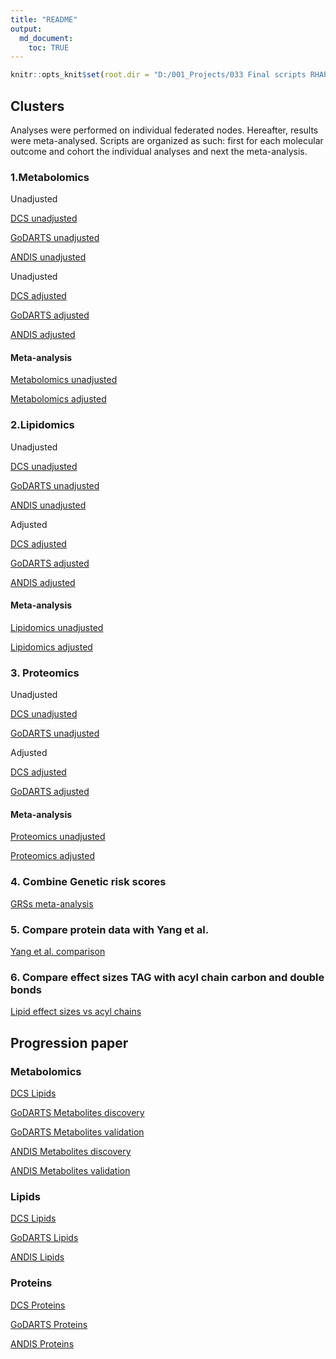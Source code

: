 ```yaml
---
title: "README"
output: 
  md_document:
    toc: TRUE
---
```


```r
knitr::opts_knit$set(root.dir = "D:/001_Projects/033 Final scripts RHAPSODY/")
```

## Clusters

Analyses were performed on individual federated nodes. Hereafter, results were meta-analysed. Scripts are organized as such: first for each molecular outcome and cohort the individual analyses and next the meta-analysis.

### 1.Metabolomics 

Unadjusted

[DCS unadjusted](https://github.com/roderickslieker/RHAPSODY/blob/master/001%20Clusters/000-DCS_GLM_metabolomics_OneVsAll.md)

[GoDARTS unadjusted](https://github.com/roderickslieker/RHAPSODY/blob/master/001%20Clusters/000-GoDARTS_GLM_metabolomics_OneVsAll.md)

[ANDIS unadjusted](https://github.com/roderickslieker/RHAPSODY/blob/master/001%20Clusters/000%20ANDIS_GLM_metabolomics%20_OneVsAll.md)

Unadjusted

[DCS adjusted](https://github.com/roderickslieker/RHAPSODY/blob/master/001%20Clusters/000-DCS_GLM_metabolomics_OneVsAll_adjusted.md)

[GoDARTS adjusted](https://github.com/roderickslieker/RHAPSODY/blob/master/001%20Clusters/000-GoDARTS_GLM_metabolomics_OneVsAll_adjusted.md)

[ANDIS adjusted](https://github.com/roderickslieker/RHAPSODY/blob/master/001%20Clusters/000-ANDIS_GLM_metabolomics_OneVsAll_adjusted.md)


#### Meta-analysis

[Metabolomics unadjusted](https://github.com/roderickslieker/RHAPSODY/blob/master/001%20Clusters/001%20Combine_Metabolomics_GLM_Clusters.md)

[Metabolomics adjusted](https://github.com/roderickslieker/RHAPSODY/blob/master/001%20Clusters/001_Combine_Metabolomics_GLM_Clusters_Adjusted.md)

### 2.Lipidomics

Unadjusted

[DCS unadjusted](https://github.com/roderickslieker/RHAPSODY/blob/master/001%20Clusters/000%20DCS_GLM_lipidomics_OneVsAll.md)

[GoDARTS unadjusted](https://gihub.com/roderickslieker/RHAPSODY/blob/master/001%20Clusters/000%20GoDARTS_GLM_metabolomics_OneVsAll.Rmd)

[ANDIS unadjusted](https://github.com/roderickslieker/RHAPSODY/blob/master/001%20Clusters/000-ANDIS_GLM_lipidomics_OneVsAll.md)

Adjusted

[DCS adjusted](https://github.com/roderickslieker/RHAPSODY/blob/master/001%20Clusters/000-DCS_GLM_lipidomics_OneVsAll_adjusted.md)

[GoDARTS adjusted](https://github.com/roderickslieker/RHAPSODY/blob/master/001%20Clusters/000-GoDARTS_GLM_lipidomics_OneVsAll_adjusted.md)

[ANDIS adjusted](https://github.com/roderickslieker/RHAPSODY/blob/master/001%20Clusters/000-ANDIS_GLM_lipidomics_OneVsAll_adjusted.md)

#### Meta-analysis

[Lipidomics unadjusted](https://github.com/roderickslieker/RHAPSODY/blob/master/001%20Clusters/001_Combine_Lipidomics_GLM_Clusters.md)

[Lipidomics adjusted](https://github.com/roderickslieker/RHAPSODY/blob/master/001%20Clusters/001_Combine_Lipidomics_GLM_Clusters_Adjusted.md)


### 3. Proteomics

Unadjusted

[DCS unadjusted](https://github.com/roderickslieker/RHAPSODY/blob/master/001%20Clusters/000-DCS_GLM_somalogic_OneVsAll.md)

[GoDARTS unadjusted](https://github.com/roderickslieker/RHAPSODY/blob/master/001%20Clusters/000%20GoDARTS_GLM_somalogic_OneVsAll.md)

Adjusted

[DCS adjusted](https://github.com/roderickslieker/RHAPSODY/blob/master/001%20Clusters/000-DCS_GLM_somalogic_OneVsAll_adjusted.md)

[GoDARTS adjusted](https://github.com/roderickslieker/RHAPSODY/blob/master/001%20Clusters/000-GoDARTS_GLM_somalogic_OneVsAll_adjusted.md)

#### Meta-analysis

[Proteomics unadjusted](https://github.com/roderickslieker/RHAPSODY/blob/master/001%20Clusters/001.Combine_peptidomics_data_OneVsAll.md)

[Proteomics adjusted](https://github.com/roderickslieker/RHAPSODY/blob/master/001%20Clusters/001_Combine_Proteomics_GLM_Clusters_Adjusted.md)

### 4. Combine Genetic risk scores

[GRSs meta-analysis](https://github.com/roderickslieker/RHAPSODY/blob/master/001%20Clusters/002-Combine_GRS_Cohorts.md)

### 5. Compare protein data with Yang et al.

[Yang et al. comparison](https://github.com/roderickslieker/RHAPSODY/blob/master/001%20Clusters/002-Overlap_Yang.md)

### 6. Compare effect sizes TAG with acyl chain carbon and double bonds

[Lipid effect sizes vs acyl chains](https://github.com/roderickslieker/RHAPSODY/blob/master/001%20Clusters/002-Overlap_Yang.md)


## Progression paper

### Metabolomics

[DCS Lipids](https://github.com/roderickslieker/RHAPSODY/blob/master/002%20Progression/DCS_Lipids_CoxModels.md)

[GoDARTS Metabolites discovery](https://github.com/roderickslieker/RHAPSODY/blob/master/002%20Progression/GoDARTS_Metabolites_CoxModels_Run1.md)

[GoDARTS Metabolites validation](https://github.com/roderickslieker/RHAPSODY/blob/master/002%20Progression/GoDARTS_Metabolites_CoxModels_Run2.md)

[ANDIS Metabolites discovery](https://github.com/roderickslieker/RHAPSODY/blob/master/002%20Progression/ANDIS_Metabolites_CoxModels_Run1.md)

[ANDIS Metabolites validation](https://github.com/roderickslieker/RHAPSODY/blob/master/002%20Progression/ANDIS_Metabolites_CoxModels_Run2.md)

### Lipids

[DCS Lipids](https://github.com/roderickslieker/RHAPSODY/blob/master/002%20Progression/DCS_Lipids_CoxModels.md)

[GoDARTS Lipids](https://github.com/roderickslieker/RHAPSODY/blob/master/002%20Progression/GoDARTS_Lipids_CoxModels.md)

[ANDIS Lipids](https://github.com/roderickslieker/RHAPSODY/blob/master/002%20Progression/ANDIS_Lipids_CoxModels.md)

### Proteins

[DCS Proteins](https://github.com/roderickslieker/RHAPSODY/blob/master/002%20Progression/DCS_Peptides_CoxModels.md)

[GoDARTS Proteins](https://github.com/roderickslieker/RHAPSODY/blob/master/002%20Progression/GoDARTS_Peptides_CoxModels.md)

[ANDIS Proteins](https://github.com/roderickslieker/RHAPSODY/blob/master/002%20Progression/ANDIS_Peptides_CoxModels.md)


